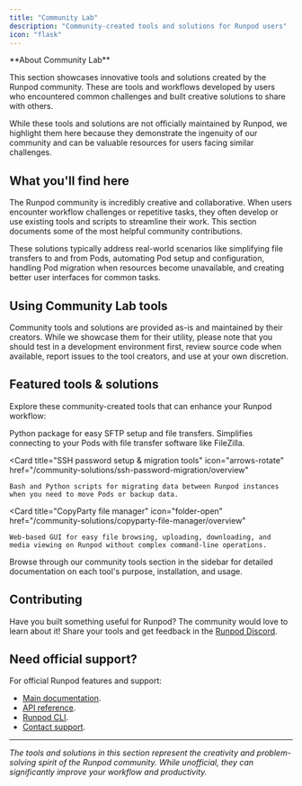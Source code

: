 ```yaml
---
title: "Community Lab"
description: "Community-created tools and solutions for Runpod users"
icon: "flask"
---
```


<Note>
**About Community Lab**

This section showcases innovative tools and solutions created by the Runpod community. These are tools and workflows developed by users who encountered common challenges and built creative solutions to share with others.

While these tools and solutions are not officially maintained by Runpod, we highlight them here because they demonstrate the ingenuity of our community and can be valuable resources for users facing similar challenges.
</Note>

## What you'll find here

The Runpod community is incredibly creative and collaborative. When users encounter workflow challenges or repetitive tasks, they often develop or use existing tools and scripts to streamline their work. This section documents some of the most helpful community contributions.

These solutions typically address real-world scenarios like simplifying file transfers to and from Pods, automating Pod setup and configuration, handling Pod migration when resources become unavailable, and creating better user interfaces for common tasks.

## Using Community Lab tools

<Info>
Community tools and solutions are provided as-is and maintained by their creators. While we showcase them for their utility, please note that you should test in a development environment first, review source code when available, report issues to the tool creators, and use at your own discretion.
</Info>

## Featured tools & solutions

Explore these community-created tools that can enhance your Runpod workflow:

<CardGroup cols={1}>
  <Card 
    title="OhMyRunPod" 
    icon="rocket"
    href="/community-solutions/ohmyrunpod/overview"
  >
    Python package for easy SFTP setup and file transfers. Simplifies connecting to your Pods with file transfer software like FileZilla.
  </Card>
  
  <Card 
    title="SSH password setup & migration tools" 
    icon="arrows-rotate"
    href="/community-solutions/ssh-password-migration/overview"
  >
    Bash and Python scripts for migrating data between Runpod instances when you need to move Pods or backup data.
  </Card>
  
  <Card 
    title="CopyParty file manager" 
    icon="folder-open"
    href="/community-solutions/copyparty-file-manager/overview"
  >
    Web-based GUI for easy file browsing, uploading, downloading, and media viewing on Runpod without complex command-line operations.
  </Card>
</CardGroup>

Browse through our community tools section in the sidebar for detailed documentation on each tool's purpose, installation, and usage.

## Contributing

Have you built something useful for Runpod? The community would love to learn about it! Share your tools and get feedback in the [Runpod Discord](https://discord.gg/runpod).

## Need official support?

For official Runpod features and support:
- [Main documentation](/overview).
- [API reference](/api-reference/pods/POST/pods).
- [Runpod CLI](/runpodctl/overview).
- [Contact support](https://contact.runpod.io/).

---

*The tools and solutions in this section represent the creativity and problem-solving spirit of the Runpod community. While unofficial, they can significantly improve your workflow and productivity.*